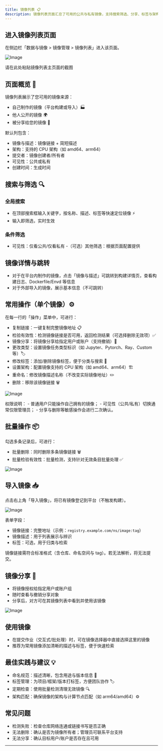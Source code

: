 ```yaml
---
title: 镜像列表 📋
description: 镜像列表页面汇总了可用的公共与私有镜像，支持搜索筛选、分享、标签与架构管理、批量操作与导入等功能。
---
```


## 进入镜像列表页面

在侧边栏「数据与镜像 > 镜像管理 > 镜像列表」进入该页面。

![Image](./img/imagelist-homepage.png)

 请在此处粘贴镜像列表主页面的截图 

## 页面概览 🎯

镜像列表展示了您可用的镜像来源：
- 自己制作的镜像（平台构建或导入）🏭
- 他人公开的镜像 🌍
- 被分享给您的镜像 🤝

默认列包含：
- 镜像与描述：镜像链接 + 简短描述
- 架构：支持的 CPU 架构（如 amd64、arm64）
- 提交者：镜像创建者/所有者
- 可见性：公共或私有
- 创建时间：生成时间

## 搜索与筛选 🔍

### 全局搜索
- 在顶部搜索框输入关键字，按名称、描述、标签等快速定位镜像 ⚡
- 输入即筛选，实时生效

### 条件筛选
- 可见性：仅看公共/仅看私有
-（可选）其他筛选：根据页面配置提供

## 镜像详情与跳转

- 对于在平台内制作的镜像，点击「镜像与描述」可跳转到构建详情页，查看构建日志、Dockerfile/Envd 等信息
- 对于外部导入的镜像，展示基本信息（不可跳转）

## 常用操作（单个镜像）⚙️

在每一行的「操作」菜单中，可进行：

- 复制链接：一键复制完整镜像地址 📋
- 检验有效性：检测镜像链接是否可用，返回检测结果（可选择删除无效项）✅
- 镜像分享：将镜像分享给指定用户或账户（支持撤销）🤝
- 更改类型：设置镜像任务类型标识（如 Jupyter、Pytorch、Ray、Custom 等）🏷️
- 修改标签：添加/删除镜像标签，便于分类与搜索 🔖
- 设置架构：配置镜像支持的 CPU 架构（如 amd64、arm64）🏗️
- 重命名：修改镜像描述名称（不改变实际镜像地址）✏️
- 删除：移除该镜像链接 🗑️

![Image](./img/imagelist-actions.png)

<Callout type="info">
权限说明：
- 普通用户只能操作自己拥有的镜像；
- 可见性（公共/私有）切换通常仅限管理员；
- 分享与删除等敏感操作会进行二次确认。
</Callout>

## 批量操作 📦

勾选多条记录后，可进行：

- 批量删除：同时删除多条镜像链接 🗑️
- 批量检验有效性：批量检测，支持针对无效条目批量处理 ✅

![Image](./img/imagelist-batch.png)

## 导入镜像 📥

点击右上角「导入镜像」，将已有镜像登记到平台（不触发构建）。

![Image](./img/imagelist-import.png)

表单字段：
- 镜像链接：完整地址（示例：`registry.example.com/ns/image:tag`）
- 镜像描述：用于列表展示与辨识
- 标签：可选，用于归类与检索

<Callout type="warn">
镜像链接需符合标准格式（含仓库、命名空间与 tag）。若无法解析，将无法提交。
</Callout>

## 镜像分享 🤝

- 将镜像授权给指定用户或账户组
- 随时查看与撤销分享对象
- 分享后，对方可在其镜像列表中看到并使用该镜像

![Image](./img/imagelist-sharing.png)

## 使用镜像

- 在提交作业（交互式/批处理）时，可在镜像选择器中直接选择这里的镜像
- 推荐为常用镜像添加清晰的描述与标签，便于快速检索

## 最佳实践与建议 💡

- 命名规范：描述清晰，包含用途与版本信息 📝
- 标签管理：为项目/框架/版本打标签，方便团队协作 🏷️
- 定期检查：使用批量检测清理无效镜像 🔍
- 架构匹配：确保镜像的架构与计算节点匹配（如 arm64/amd64）⚙️

## 常见问题

- 检测失败：检查仓库网络连通或链接书写是否正确
- 无法删除：确认是否为镜像所有者；管理员可联系平台支持
- 无法分享：确认目标用户/账户是否存在且可用

---
